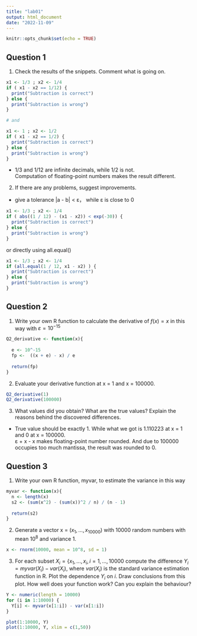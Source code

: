 ```yaml
---
title: "lab01"
output: html_document
date: "2022-11-09"
---
```


```r
knitr::opts_chunk$set(echo = TRUE)
```

## Question 1

1. Check the results of the snippets. Comment what is going on.

```r
x1 <- 1/3 ; x2 <- 1/4
if ( x1 - x2 == 1/12) {
  print("Subtraction is correct")
} else {
  print("Subtraction is wrong")
}

# and

x1 <- 1 ; x2 <- 1/2
if ( x1 - x2 == 1/2) {
  print("Subtraction is correct")
} else {
  print("Subtraction is wrong")
}
```

- 1/3 and 1/12 are infinite decimals, while 1/2 is not.  
Computation of floating-point numbers makes the result different.

2. If there are any problems, suggest improvements.
- give a tolerance |a - b| < ε， while ε is close to 0
```r
x1 <- 1/3 ; x2 <- 1/4
if ( abs((1 / 12) - (x1 - x2)) < exp(-30)) {
  print("Subtraction is correct")
} else {
  print("Subtraction is wrong")
}
```

or directly using all.equal()
```r
x1 <- 1/3 ; x2 <- 1/4
if (all.equal(1 / 12, x1 - x2) ) {
  print("Subtraction is correct")
} else {
  print("Subtraction is wrong")
}
```


## Question 2

1. Write your own R function to calculate the derivative of $f(x) = x$ in this way with $ε = 10^{-15}$
```r
Q2_derivative <- function(x){
  
  e <- 10^-15
  fp <-  ((x + e) - x) / e
  
  return(fp)
}

```

2. Evaluate your derivative function at x = 1 and x = 100000.
```r
Q2_derivative(1)
Q2_derivative(100000)
```

3. What values did you obtain? What are the true values? Explain the reasons behind the
discovered differences.
- True value should be exactly 1. While what we got is 1.110223 at x = 1 and 0 at x = 100000.  
ε + x - x makes floating-point number rounded. And due to 100000 occupies too much mantissa, the result was rounded to 0.


## Question 3

1. Write your own R function, myvar, to estimate the variance in this way

```r
myvar <- function(x){
  n <- length(x)
  s2 <- (sum(x^2) - (sum(x))^2 / n) / (n - 1)
  
  return(s2)
}
```

2. Generate a vector x =    $(x_1,..., x_{10000})$ with 10000 random numbers with mean $10^8$ and
variance 1.

```r
x <- rnorm(10000, mean = 10^8, sd = 1)
```

3. For each subset $X_i = \{x_1,..., x_i, i = 1,...,10000$ compute the difference $Y_i = myvar(X_i)− var(X_i)$, where $var(X_i)$ is the standard variance estimation function in R. Plot the dependence $Y_i$ on $i$. Draw conclusions from this plot. How well does your function work? Can
you explain the behaviour?

```r
Y <- numeric(length = 10000)
for (i in 1:10000) {
  Y[i] <- myvar(x[1:i]) - var(x[1:i])
}

plot(1:10000, Y)
plot(1:10000, Y, xlim = c(1,50))
```




